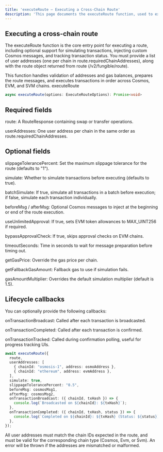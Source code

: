 ```yaml
---
title: 'executeRoute – Executing a Cross-Chain Route'
description: 'This page documents the executeRoute function, used to execute a token transfer/swap using a route from /v2/fungible/route API'
---
```


## Executing a cross-chain route

The executeRoute function is the core entry point for executing a route, including optional support for simulating transactions, injecting custom Cosmos messages, and tracking transaction status.
You must provide a list of user addresses (one per chain in route.requiredChainAddresses), along with the route object returned from route (/v2/fungible/route).

<Info> This function handles validation of addresses and gas balances, prepares the route messages, and executes transactions in order across Cosmos, EVM, and SVM chains. </Info>
executeRoute

```ts
async executeRoute(options: ExecuteRouteOptions): Promise<void>
```

## Required fields
route: A RouteResponse containing swap or transfer operations.

userAddresses: One user address per chain in the same order as route.requiredChainAddresses.

## Optional fields
slippageTolerancePercent: Set the maximum slippage tolerance for the route (defaults to "1").

simulate: Whether to simulate transactions before executing (defaults to true).

batchSimulate: If true, simulate all transactions in a batch before execution; if false, simulate each transaction individually.

beforeMsg / afterMsg: Optional Cosmos messages to inject at the beginning or end of the route execution.

useUnlimitedApproval: If true, sets EVM token allowances to MAX_UINT256 if required.

bypassApprovalCheck: If true, skips approval checks on EVM chains.

timeoutSeconds: Time in seconds to wait for message preparation before timing out.

getGasPrice: Override the gas price per chain.

getFallbackGasAmount: Fallback gas to use if simulation fails.

gasAmountMultiplier: Overrides the default simulation multiplier (default is 1.5).

## Lifecycle callbacks
You can optionally provide the following callbacks:

onTransactionBroadcast: Called after each transaction is broadcasted.

onTransactionCompleted: Called after each transaction is confirmed.

onTransactionTracked: Called during confirmation polling, useful for progress tracking UIs.

```ts
await executeRoute({
  route,
  userAddresses: [
    { chainId: "osmosis-1", address: osmoAddress },
    { chainId: "ethereum", address: evmAddress },
  ],
  simulate: true,
  slippageTolerancePercent: "0.5",
  beforeMsg: cosmosMsg1,
  afterMsg: cosmosMsg2,
  onTransactionBroadcast: ({ chainId, txHash }) => {
    console.log(`Broadcasted on ${chainId}: ${txHash}`);
  },
  onTransactionCompleted: ({ chainId, txHash, status }) => {
    console.log(`Completed on ${chainId}: ${txHash} (Status: ${status})`);
  },
});
```

<Warning> All user addresses must match the chain IDs expected in the route, and must be valid for the corresponding chain type (Cosmos, Evm, or Svm). An error will be thrown if the addresses are mismatched or malformed. </Warning>